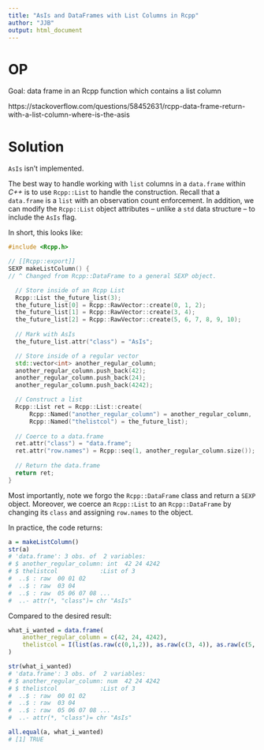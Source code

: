 ```yaml
---
title: "AsIs and DataFrames with List Columns in Rcpp"
author: "JJB"
output: html_document
---
```


# OP

Goal: data frame in an Rcpp function which contains a list column

https://stackoverflow.com/questions/58452631/rcpp-data-frame-return-with-a-list-column-where-is-the-asis

# Solution

`AsIs` isn't implemented.

The best way to handle working with `list` columns in a `data.frame` within _C++_ is to use `Rcpp::List` to handle the construction. Recall that a `data.frame` is a `list` with an observation count enforcement. In addition, we can modify the `Rcpp::List` object attributes -- unlike a `std` data structure -- to include the `AsIs` flag.

In short, this looks like:

```cpp
#include <Rcpp.h>

// [[Rcpp::export]]
SEXP makeListColumn() {
// ^ Changed from Rcpp::DataFrame to a general SEXP object. 

  // Store inside of an Rcpp List
  Rcpp::List the_future_list(3);
  the_future_list[0] = Rcpp::RawVector::create(0, 1, 2);
  the_future_list[1] = Rcpp::RawVector::create(3, 4);
  the_future_list[2] = Rcpp::RawVector::create(5, 6, 7, 8, 9, 10);
  
  // Mark with AsIs
  the_future_list.attr("class") = "AsIs";

  // Store inside of a regular vector
  std::vector<int> another_regular_column;
  another_regular_column.push_back(42);
  another_regular_column.push_back(24);
  another_regular_column.push_back(4242);

  // Construct a list 
  Rcpp::List ret = Rcpp::List::create(
      Rcpp::Named("another_regular_column") = another_regular_column,
      Rcpp::Named("thelistcol") = the_future_list);
  
  // Coerce to a data.frame
  ret.attr("class") = "data.frame";
  ret.attr("row.names") = Rcpp::seq(1, another_regular_column.size());
  
  // Return the data.frame
  return ret;
}
```

Most importantly, note we forgo the `Rcpp::DataFrame` class and return a `SEXP` object. Moreover, we coerce an `Rcpp::List` to an `Rcpp::DataFrame` by changing its `class` and assigning `row.names` to the object.


In practice, the code returns: 

```r
a = makeListColumn()
str(a)
# 'data.frame':	3 obs. of  2 variables:
# $ another_regular_column: int  42 24 4242
# $ thelistcol            :List of 3
#  ..$ : raw  00 01 02
#  ..$ : raw  03 04
#  ..$ : raw  05 06 07 08 ...
#  ..- attr(*, "class")= chr "AsIs"
```

Compared to the desired result:

```r
what_i_wanted = data.frame(
    another_regular_column = c(42, 24, 4242),  
    thelistcol = I(list(as.raw(c(0,1,2)), as.raw(c(3, 4)), as.raw(c(5, 6, 7, 8, 9, 10))))
)

str(what_i_wanted)
# 'data.frame':	3 obs. of  2 variables:
# $ another_regular_column: num  42 24 4242
# $ thelistcol            :List of 3
#  ..$ : raw  00 01 02
#  ..$ : raw  03 04
#  ..$ : raw  05 06 07 08 ...
#  ..- attr(*, "class")= chr "AsIs"

all.equal(a, what_i_wanted)
# [1] TRUE
```

